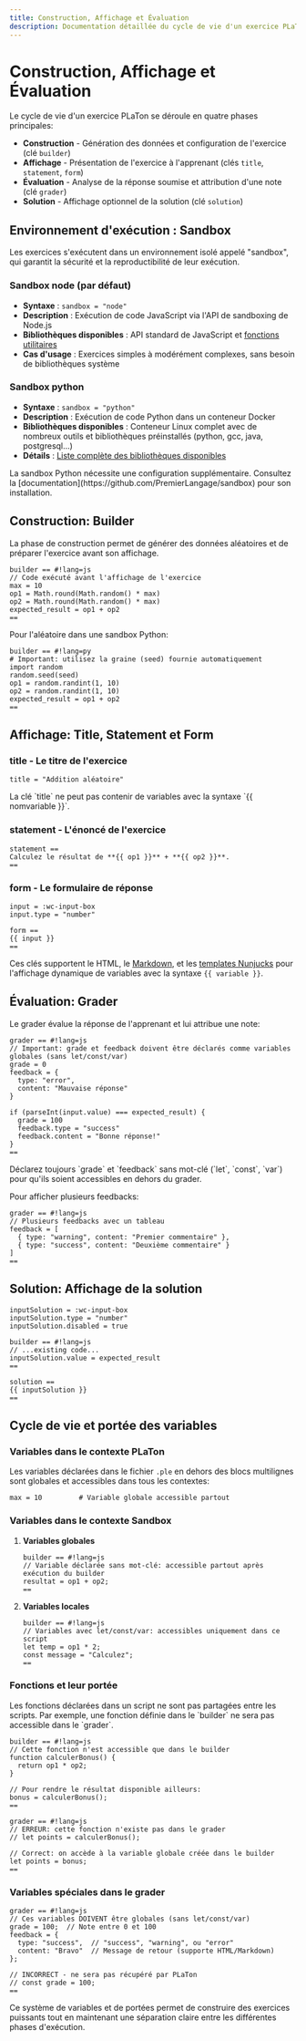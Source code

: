 ```yaml
---
title: Construction, Affichage et Évaluation
description: Documentation détaillée du cycle de vie d'un exercice PLaTon, couvrant les phases de construction, affichage, évaluation et solution, ainsi que les différentes sandboxes d'exécution disponibles.
---
```



# Construction, Affichage et Évaluation

Le cycle de vie d'un exercice PLaTon se déroule en quatre phases principales:

- **Construction** - Génération des données et configuration de l'exercice (clé `builder`)
- **Affichage** - Présentation de l'exercice à l'apprenant (clés `title`, `statement`, `form`)
- **Évaluation** - Analyse de la réponse soumise et attribution d'une note (clé `grader`)
- **Solution** - Affichage optionnel de la solution (clé `solution`)

## Environnement d'exécution : Sandbox

Les exercices s'exécutent dans un environnement isolé appelé "sandbox", qui garantit la sécurité et la reproductibilité de leur exécution.

### Sandbox node (par défaut)

- **Syntaxe** : `sandbox = "node"`
- **Description** : Exécution de code JavaScript via l'API de sandboxing de Node.js
- **Bibliothèques disponibles** : API standard de JavaScript et [fonctions utilitaires](https://github.com/cisstech/platon/blob/main/libs/feature/player/server/src/lib/sandboxes/node/node-sandbox-api.ts#L22)
- **Cas d'usage** : Exercices simples à modérément complexes, sans besoin de bibliothèques système

### Sandbox python

- **Syntaxe** : `sandbox = "python"`
- **Description** : Exécution de code Python dans un conteneur Docker
- **Bibliothèques disponibles** : Conteneur Linux complet avec de nombreux outils et bibliothèques préinstallés (python, gcc, java, postgresql...)
- **Détails** : [Liste complète des bibliothèques disponibles](https://github.com/PremierLangage/sandbox/blob/master/docker/Dockerfile)

<Callout type="warning">
  La sandbox Python nécessite une configuration supplémentaire. Consultez la [documentation](https://github.com/PremierLangage/sandbox) pour son installation.
</Callout>

## Construction: Builder

La phase de construction permet de générer des données aléatoires et de préparer l'exercice avant son affichage.

```pl-js
builder == #!lang=js
// Code exécuté avant l'affichage de l'exercice
max = 10
op1 = Math.round(Math.random() * max)
op2 = Math.round(Math.random() * max)
expected_result = op1 + op2
==
```

Pour l'aléatoire dans une sandbox Python:

```pl-py
builder == #!lang=py
# Important: utilisez la graine (seed) fournie automatiquement
import random
random.seed(seed)
op1 = random.randint(1, 10)
op2 = random.randint(1, 10)
expected_result = op1 + op2
==
```

## Affichage: Title, Statement et Form

### title - Le titre de l'exercice

```pl-js
title = "Addition aléatoire"
```

<Callout type="warning">
  La clé `title` ne peut pas contenir de variables avec la syntaxe `{{ nomvariable }}`.
</Callout>

### statement - L'énoncé de l'exercice

```pl-js
statement ==
Calculez le résultat de **{{ op1 }}** + **{{ op2 }}**.
==
```

### form - Le formulaire de réponse

```pl-js
input = :wc-input-box
input.type = "number"

form ==
{{ input }}
==
```

Ces clés supportent le HTML, le [Markdown](https://fr.wikipedia.org/wiki/Markdown), et les [templates Nunjucks](https://mozilla.github.io/nunjucks/templating.html) pour l'affichage dynamique de variables avec la syntaxe `{{ variable }}`.

## Évaluation: Grader

Le grader évalue la réponse de l'apprenant et lui attribue une note:

```pl-js
grader == #!lang=js
// Important: grade et feedback doivent être déclarés comme variables globales (sans let/const/var)
grade = 0
feedback = {
  type: "error",
  content: "Mauvaise réponse"
}

if (parseInt(input.value) === expected_result) {
  grade = 100
  feedback.type = "success"
  feedback.content = "Bonne réponse!"
}
==
```

<Callout type="warning">
  Déclarez toujours `grade` et `feedback` sans mot-clé (`let`, `const`, `var`) pour qu'ils soient accessibles en dehors du grader.
</Callout>

Pour afficher plusieurs feedbacks:

```pl-js
grader == #!lang=js
// Plusieurs feedbacks avec un tableau
feedback = [
  { type: "warning", content: "Premier commentaire" },
  { type: "success", content: "Deuxième commentaire" }
]
==
```

## Solution: Affichage de la solution

```pl-js
inputSolution = :wc-input-box
inputSolution.type = "number"
inputSolution.disabled = true

builder == #!lang=js
// ...existing code...
inputSolution.value = expected_result
==

solution ==
{{ inputSolution }}
==
```

## Cycle de vie et portée des variables

### Variables dans le contexte PLaTon

Les variables déclarées dans le fichier `.ple` en dehors des blocs multilignes sont globales et accessibles dans tous les contextes:

```pl-js
max = 10         # Variable globale accessible partout
```

### Variables dans le contexte Sandbox

1. **Variables globales**
   ```pl-js
   builder == #!lang=js
   // Variable déclarée sans mot-clé: accessible partout après exécution du builder
   resultat = op1 + op2;
   ==
   ```

2. **Variables locales**
   ```pl-js
   builder == #!lang=js
   // Variables avec let/const/var: accessibles uniquement dans ce script
   let temp = op1 * 2;
   const message = "Calculez";
   ==
   ```

### Fonctions et leur portée

<Callout type="important">
  Les fonctions déclarées dans un script ne sont pas partagées entre les scripts. Par exemple, une fonction définie dans le `builder` ne sera pas accessible dans le `grader`.
</Callout>

```pl-js
builder == #!lang=js
// Cette fonction n'est accessible que dans le builder
function calculerBonus() {
  return op1 * op2;
}

// Pour rendre le résultat disponible ailleurs:
bonus = calculerBonus();
==

grader == #!lang=js
// ERREUR: cette fonction n'existe pas dans le grader
// let points = calculerBonus();

// Correct: on accède à la variable globale créée dans le builder
let points = bonus;
==
```

### Variables spéciales dans le grader

```pl-js
grader == #!lang=js
// Ces variables DOIVENT être globales (sans let/const/var)
grade = 100;  // Note entre 0 et 100
feedback = {
  type: "success",  // "success", "warning", ou "error"
  content: "Bravo"  // Message de retour (supporte HTML/Markdown)
};

// INCORRECT - ne sera pas récupéré par PLaTon
// const grade = 100;
==
```

Ce système de variables et de portées permet de construire des exercices puissants tout en maintenant une séparation claire entre les différentes phases d'exécution.
